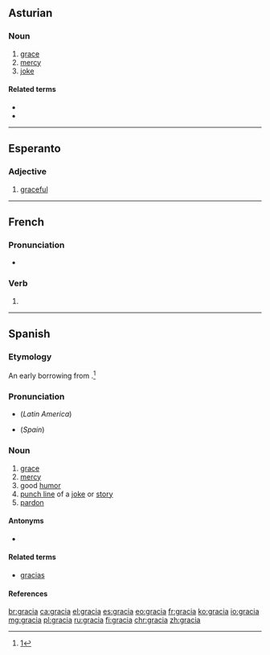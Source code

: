 {{also|gràcia}}
==Asturian==
{{wikipedia|lang=ast}}
===Noun===
{{ast-noun|f|gracies}}

# [[grace]]
# [[mercy]]
# [[joke]]

====Related terms====
* {{l|ast|dar gracia}}
* {{l|ast|gracies}}

----
==Esperanto==

===Adjective===
{{eo-adj}}

# [[graceful]]

----

==French==

===Pronunciation===
* {{IPA|/ɡʁasja/|lang=fr}}

===Verb===
{{fr-verb-form}}

# {{conjugation of|gracier||3|s|[[past historic]]|lang=fr}}

----

==Spanish==

===Etymology===
An early borrowing from {{etyl|la|es}} {{term/t|la|grātia}}.<ref>[http://www6.ocn.ne.jp/~wil/kjtj07.12.13.pdf]</ref>

===Pronunciation===
* {{IPA|/ˈɡrasja/|lang=es}} (''Latin America'')
* {{IPA|/ˈɡraθja/|lang=es}} (''Spain'')

===Noun===
{{es-noun|f}}

# [[grace]]
# [[mercy]]
# good [[humor]]
# [[punch line]] of a [[joke]] or [[story]]
# [[pardon]]

====Antonyms====
* {{sense|grace}} {{l|es|desgracia}}

====Related terms====
* [[gracias]]

====References====
<references/>

[[br:gracia]]
[[ca:gracia]]
[[el:gracia]]
[[es:gracia]]
[[eo:gracia]]
[[fr:gracia]]
[[ko:gracia]]
[[io:gracia]]
[[mg:gracia]]
[[pl:gracia]]
[[ru:gracia]]
[[fi:gracia]]
[[chr:gracia]]
[[zh:gracia]]